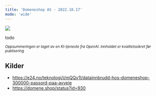 ```yaml
---
title: 'Domeneshop AS - 2022.10.17'
mode: 'wide'
---
```


<Frame>
<img src="/images/domeneshop.png" />
</Frame>

todo

<sup><i>Oppsummeringen er laget av en KI-tjeneste fra OpenAI. Innholdet er kvalitetssikret før publisering</i></sup>

## Kilder
- https://e24.no/teknologi/i/mQQv1l/datainnbrudd-hos-domeneshop-300000-passord-paa-avveie
- https://domene.shop/status?id=930
